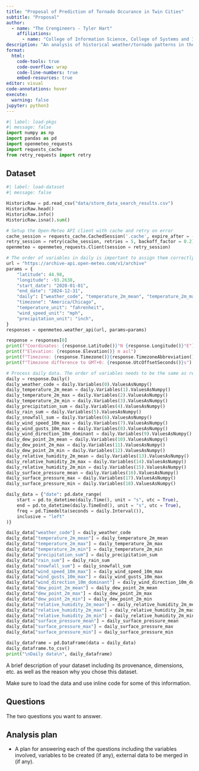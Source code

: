 ```yaml
---
title: "Proposal of Prediction of Tornado Occurance in Twin Cities"
subtitle: "Proposal"
author: 
  - name: "The Crengineers - Tyler Hart"
    affiliations:
      - name: "College of Information Science, College of Systems and Industrial Engineering, University of Arizona"
description: "An analysis of historical weather/tornado patterns in the area of Twin Cities Minnesota (MN) from 2020-Current(2025) to predict Tornado Occurance"
format:
  html:
    code-tools: true
    code-overflow: wrap
    code-line-numbers: true
    embed-resources: true
editor: visual
code-annotations: hover
execute:
  warning: false
jupyter: python3
---
```


```python
#| label: load-pkgs
#| message: false
import numpy as np
import pandas as pd
import openmeteo_requests
import requests_cache
from retry_requests import retry
```

## Dataset

```python
#| label: load-dataset
#| message: false

HistoricRaw = pd.read_csv("data/storm_data_search_results.csv")
HistoricRaw.head()
HistoricRaw.info()
HistoricRaw.isna().sum()

# Setup the Open-Meteo API client with cache and retry on error
cache_session = requests_cache.CachedSession('.cache', expire_after = -1)
retry_session = retry(cache_session, retries = 5, backoff_factor = 0.2)
openmeteo = openmeteo_requests.Client(session = retry_session)

# The order of variables in daily is important to assign them correctly below
url = "https://archive-api.open-meteo.com/v1/archive"
params = {
	"latitude": 44.98,
	"longitude": -93.2638,
	"start_date": "2020-01-01",
	"end_date": "2024-12-31",
	"daily": ["weather_code", "temperature_2m_mean", "temperature_2m_max", "temperature_2m_min", "precipitation_sum", "rain_sum", "snowfall_sum", "wind_speed_10m_max", "wind_gusts_10m_max", "wind_direction_10m_dominant", "dew_point_2m_mean", "dew_point_2m_max", "dew_point_2m_min", "relative_humidity_2m_mean", "relative_humidity_2m_max", "relative_humidity_2m_min", "surface_pressure_mean", "surface_pressure_max", "surface_pressure_min"],
	"timezone": "America/Chicago",
	"temperature_unit": "fahrenheit",
	"wind_speed_unit": "mph",
	"precipitation_unit": "inch",
}
responses = openmeteo.weather_api(url, params=params)

response = responses[0]
print(f"Coordinates: {response.Latitude()}°N {response.Longitude()}°E")
print(f"Elevation: {response.Elevation()} m asl")
print(f"Timezone: {response.Timezone()}{response.TimezoneAbbreviation()}")
print(f"Timezone difference to GMT+0: {response.UtcOffsetSeconds()}s")

# Process daily data. The order of variables needs to be the same as requested.
daily = response.Daily()
daily_weather_code = daily.Variables(0).ValuesAsNumpy()
daily_temperature_2m_mean = daily.Variables(1).ValuesAsNumpy()
daily_temperature_2m_max = daily.Variables(2).ValuesAsNumpy()
daily_temperature_2m_min = daily.Variables(3).ValuesAsNumpy()
daily_precipitation_sum = daily.Variables(4).ValuesAsNumpy()
daily_rain_sum = daily.Variables(5).ValuesAsNumpy()
daily_snowfall_sum = daily.Variables(6).ValuesAsNumpy()
daily_wind_speed_10m_max = daily.Variables(7).ValuesAsNumpy()
daily_wind_gusts_10m_max = daily.Variables(8).ValuesAsNumpy()
daily_wind_direction_10m_dominant = daily.Variables(9).ValuesAsNumpy()
daily_dew_point_2m_mean = daily.Variables(10).ValuesAsNumpy()
daily_dew_point_2m_max = daily.Variables(11).ValuesAsNumpy()
daily_dew_point_2m_min = daily.Variables(12).ValuesAsNumpy()
daily_relative_humidity_2m_mean = daily.Variables(13).ValuesAsNumpy()
daily_relative_humidity_2m_max = daily.Variables(14).ValuesAsNumpy()
daily_relative_humidity_2m_min = daily.Variables(15).ValuesAsNumpy()
daily_surface_pressure_mean = daily.Variables(16).ValuesAsNumpy()
daily_surface_pressure_max = daily.Variables(17).ValuesAsNumpy()
daily_surface_pressure_min = daily.Variables(18).ValuesAsNumpy()

daily_data = {"date": pd.date_range(
	start = pd.to_datetime(daily.Time(), unit = "s", utc = True),
	end = pd.to_datetime(daily.TimeEnd(), unit = "s", utc = True),
	freq = pd.Timedelta(seconds = daily.Interval()),
	inclusive = "left"
)}

daily_data["weather_code"] = daily_weather_code
daily_data["temperature_2m_mean"] = daily_temperature_2m_mean
daily_data["temperature_2m_max"] = daily_temperature_2m_max
daily_data["temperature_2m_min"] = daily_temperature_2m_min
daily_data["precipitation_sum"] = daily_precipitation_sum
daily_data["rain_sum"] = daily_rain_sum
daily_data["snowfall_sum"] = daily_snowfall_sum
daily_data["wind_speed_10m_max"] = daily_wind_speed_10m_max
daily_data["wind_gusts_10m_max"] = daily_wind_gusts_10m_max
daily_data["wind_direction_10m_dominant"] = daily_wind_direction_10m_dominant
daily_data["dew_point_2m_mean"] = daily_dew_point_2m_mean
daily_data["dew_point_2m_max"] = daily_dew_point_2m_max
daily_data["dew_point_2m_min"] = daily_dew_point_2m_min
daily_data["relative_humidity_2m_mean"] = daily_relative_humidity_2m_mean
daily_data["relative_humidity_2m_max"] = daily_relative_humidity_2m_max
daily_data["relative_humidity_2m_min"] = daily_relative_humidity_2m_min
daily_data["surface_pressure_mean"] = daily_surface_pressure_mean
daily_data["surface_pressure_max"] = daily_surface_pressure_max
daily_data["surface_pressure_min"] = daily_surface_pressure_min

daily_dataframe = pd.DataFrame(data = daily_data)
daily_dataframe.to_csv()
print("\nDaily data\n", daily_dataframe)
```

A brief description of your dataset including its provenance, dimensions, etc. as well as the reason why you chose this dataset.

Make sure to load the data and use inline code for some of this information.

## Questions

The two questions you want to answer.

## Analysis plan

-   A plan for answering each of the questions including the variables involved, variables to be created (if any), external data to be merged in (if any).
